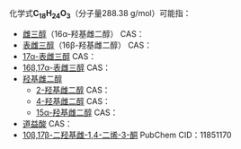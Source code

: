 {{DISPLAYTITLE:C<sub>18</sub>H<sub>24</sub>O<sub>3</sub>}}{{MolFormDisambigNav|C=18|H=24|O=3}}
化学式'''C<sub>18</sub>H<sub>24</sub>O<sub>3</sub>'''（分子量288.38 g/mol）可能指：

* [[雌三醇|雌三醇]]（16α-羟基雌二醇）  CAS：{{CAS|50-27-1}}
* [[表雌三醇|表雌三醇]]（16β-羟基雌二醇）  CAS：{{CAS|547-81-9}}
* [[17α-表雌三醇|17α-表雌三醇]]  CAS：{{CAS|1228-72-4}}
* [[16β,17α-表雌三醇|16β,17α-表雌三醇]] CAS：{{CAS|793-89-5}}
* [[羟基雌二醇|羟基雌二醇]]
** [[2-羟基雌二醇|2-羟基雌二醇]]  CAS：{{CAS|362-05-0}}
** [[4-羟基雌二醇|4-羟基雌二醇]]  CAS：{{CAS|5976-61-4}}	
** [[15α-羟基雌二醇|15α-羟基雌二醇]]  CAS：{{CAS|570-30-9}}	
* [[道益酸|道益酸]]  CAS：{{CAS|482-49-5}}	
* [[10β,17β-二羟基雌-1,4-二烯-3-酮|10β,17β-二羟基雌-1,4-二烯-3-酮]]  PubChem CID：11851170

{{MolFormDisambig}}